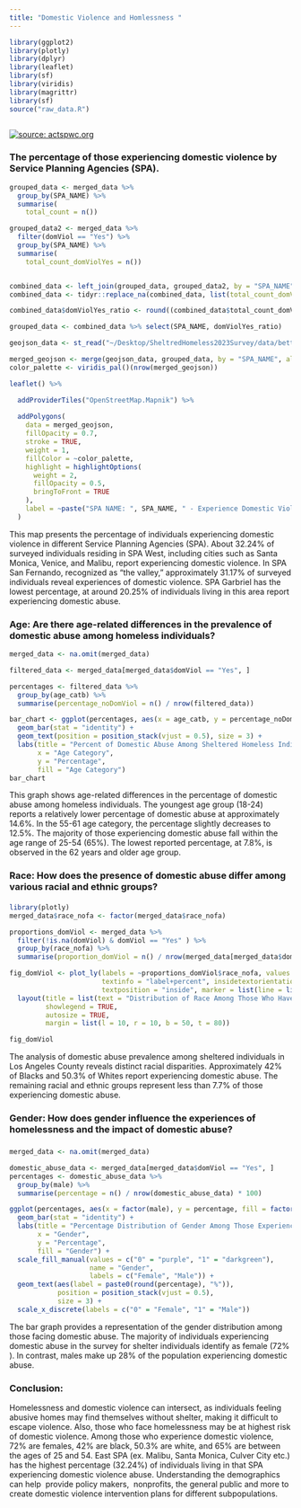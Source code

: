 ```yaml
---
title: "Domestic Violence and Homlessness "
---
```


```r

library(ggplot2)
library(plotly)
library(dplyr)
library(leaflet)
library(sf)
library(viridis)
library(magrittr)
library(sf)
source("raw_data.R")



```

[![source: actspwc.org](images/grafic-background-violence.jpg)](https://www.actspwc.org/services/domestic-violence?page_id=67?page_id=67?page_id=21?page_id=67?page_id=67?page_id=21?page_id=21?page_id=67?page_id=21?page_id=21?page_id=67?page_id=21?page_id=21?page_id=67?page_id=67?page_id=21?page_id=67?page_id=21?page_id=67?page_id=67?page_id=21?page_id=21?page_id=67?page_id=67?page_id=21?page_id=67?page_id=21?page_id=67?page_id=21?page_id=67?page_id=21?tmpl=component&print=1?tmpl=component&print=1?tmpl=component&print=1)

### The percentage of those experiencing domestic violence by Service Planning Agencies (SPA).

```r

grouped_data <- merged_data %>%
  group_by(SPA_NAME) %>%
  summarise(
    total_count = n())

grouped_data2 <- merged_data %>%
  filter(domViol == "Yes") %>%
  group_by(SPA_NAME) %>%
  summarise(
    total_count_domViolYes = n())


combined_data <- left_join(grouped_data, grouped_data2, by = "SPA_NAME")
combined_data <- tidyr::replace_na(combined_data, list(total_count_domViolYes = 0))

combined_data$domViolYes_ratio <- round((combined_data$total_count_domViolYes / combined_data$total_count) * 100, 2)

grouped_data <- combined_data %>% select(SPA_NAME, domViolYes_ratio)

geojson_data <- st_read("~/Desktop/SheltredHomeless2023Survey/data/better.geojson", quiet = TRUE)

merged_geojson <- merge(geojson_data, grouped_data, by = "SPA_NAME", all.x = TRUE)
color_palette <- viridis_pal()(nrow(merged_geojson))

leaflet() %>%

  addProviderTiles("OpenStreetMap.Mapnik") %>%
  
  addPolygons(
    data = merged_geojson,
    fillOpacity = 0.7,
    stroke = TRUE,
    weight = 1,
    fillColor = ~color_palette,
    highlight = highlightOptions(
      weight = 2,
      fillOpacity = 0.5,
      bringToFront = TRUE
    ),
    label = ~paste("SPA NAME: ", SPA_NAME, " - Experience Domestic Violence (%): ", domViolYes_ratio)
  )

```

This map presents the percentage of individuals experiencing domestic violence in different Service Planning Agencies (SPA). About 32.24% of surveyed individuals residing in SPA West, including cities such as Santa Monica, Venice, and Malibu, report experiencing domestic violence. In SPA San Fernando, recognized as "the valley," approximately 31.17% of surveyed individuals reveal experiences of domestic violence. SPA Garbriel has the lowest percentage, at around 20.25% of individuals living in this area report experiencing domestic abuse.

### **Age: Are there age-related differences in the prevalence of domestic abuse among homeless individuals?**

```r
merged_data <- na.omit(merged_data)

filtered_data <- merged_data[merged_data$domViol == "Yes", ]

percentages <- filtered_data %>%
  group_by(age_catb) %>%
  summarise(percentage_noDomViol = n() / nrow(filtered_data))

bar_chart <- ggplot(percentages, aes(x = age_catb, y = percentage_noDomViol, fill = age_catb, label = scales::percent(percentage_noDomViol))) +
  geom_bar(stat = "identity") +
  geom_text(position = position_stack(vjust = 0.5), size = 3) +
  labs(title = "Percent of Domestic Abuse Among Sheltered Homeless Individuals by Age",
       x = "Age Category",
       y = "Percentage",
       fill = "Age Category")
bar_chart


```

This graph shows age-related differences in the percentage of domestic abuse among homeless individuals. The youngest age group (18-24) reports a relatively lower percentage of domestic abuse at approximately 14.6%. In the 55-61 age category, the percentage slightly decreases to 12.5%. The majority of those experiencing domestic abuse fall within the age range of 25-54 (65%). The lowest reported percentage, at 7.8%, is observed in the 62 years and older age group.

### Race: How does the presence of domestic abuse differ among various racial and ethnic groups?

#### 

```r

library(plotly)
merged_data$race_nofa <- factor(merged_data$race_nofa)

proportions_domViol <- merged_data %>%
  filter(!is.na(domViol) & domViol == "Yes" ) %>%
  group_by(race_nofa) %>%
  summarise(proportion_domViol = n() / nrow(merged_data[merged_data$domViol == "Yes", ]))

fig_domViol <- plot_ly(labels = ~proportions_domViol$race_nofa, values = ~proportions_domViol$proportion_domViol, type = "pie",
                       textinfo = "label+percent", insidetextorientation = "radial",
                       textposition = "inside", marker = list(line = list(color = "white", width = 1))) %>%
  layout(title = list(text = "Distribution of Race Among Those Who Have Experienced Domestic Abuse"),
         showlegend = TRUE,
         autosize = TRUE,
         margin = list(l = 10, r = 10, b = 50, t = 80))

fig_domViol


```

The analysis of domestic abuse prevalence among sheltered individuals in Los Angeles County reveals distinct racial disparities. Approximately 42% of Blacks and 50.3% of Whites report experiencing domestic abuse. The remaining racial and ethnic groups represent less than 7.7% of those experiencing domestic abuse.

### 

### Gender: How does gender influence the experiences of homelessness and the impact of domestic abuse?

### 

```r


merged_data <- na.omit(merged_data)

domestic_abuse_data <- merged_data[merged_data$domViol == "Yes", ]
percentages <- domestic_abuse_data %>%
  group_by(male) %>%
  summarise(percentage = n() / nrow(domestic_abuse_data) * 100)

ggplot(percentages, aes(x = factor(male), y = percentage, fill = factor(male))) +
  geom_bar(stat = "identity") +
  labs(title = "Percentage Distribution of Gender Among Those Experiencing Domestic Abuse",
       x = "Gender",
       y = "Percentage",
       fill = "Gender") +
  scale_fill_manual(values = c("0" = "purple", "1" = "darkgreen"),
                    name = "Gender",
                    labels = c("Female", "Male")) +
  geom_text(aes(label = paste0(round(percentage), "%")),
            position = position_stack(vjust = 0.5),
            size = 3) + 
  scale_x_discrete(labels = c("0" = "Female", "1" = "Male")) 

```

The bar graph provides a representation of the gender distribution among those facing domestic abuse. The majority of individuals experiencing domestic abuse in the survey for shelter individuals identify as female (72% ). In contrast, males make up 28% of the population experiencing domestic abuse.

### Conclusion:

Homelessness and domestic violence can intersect, as individuals feeling abusive homes may find themselves without shelter, making it difficult to escape violence. Also, those who face homelessness may be at highest risk of domestic violence. Among those who experience domestic violence, 72% are females, 42% are black, 50.3% are white, and 65% are between the ages of 25 and 54. East SPA (ex. Malibu, Santa Monica, Culver City etc.) has the highest percentage (32.24%) of individuals living in that SPA experiencing domestic violence abuse. Understanding the demographics can help  provide policy makers,  nonprofits, the general public and more to create domestic violence intervention plans for different subpopulations.
